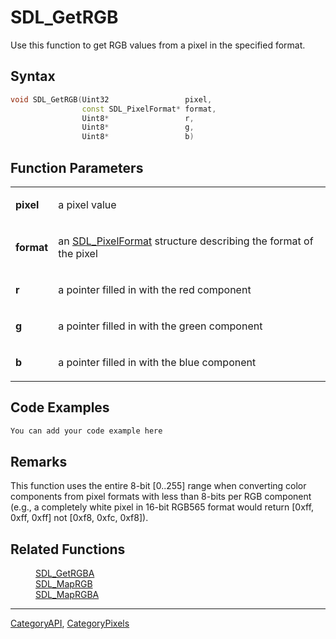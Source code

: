 
= SDL_GetRGB =
Use this function to get RGB values from a pixel in the specified format. 


== Syntax ==
<syntaxhighlight lang='c++'>
void SDL_GetRGB(Uint32                 pixel,
                const SDL_PixelFormat* format,
                Uint8*                 r, 
                Uint8*                 g, 
                Uint8*                 b)
</syntaxhighlight>

== Function Parameters ==
{|
|'''pixel'''
|a pixel value
|-
|'''format'''
|an [[SDL_PixelFormat]] structure describing the format of the pixel
|-
|'''r'''
|a pointer filled in with the red component
|-
|'''g'''
|a pointer filled in with the green component
|-
|'''b'''
|a pointer filled in with the blue component
|}

== Code Examples ==
<syntaxhighlight lang='c++'>
You can add your code example here
</syntaxhighlight>

== Remarks ==
This function uses the entire 8-bit [0..255] range when converting color components from pixel formats with less than 8-bits per RGB component (e.g., a completely white pixel in 16-bit RGB565 format would return [0xff, 0xff, 0xff] not [0xf8, 0xfc, 0xf8]). 

== Related Functions ==
:[[SDL_GetRGBA]]
:[[SDL_MapRGB]]
:[[SDL_MapRGBA]]

----
[[CategoryAPI]], [[CategoryPixels]]
